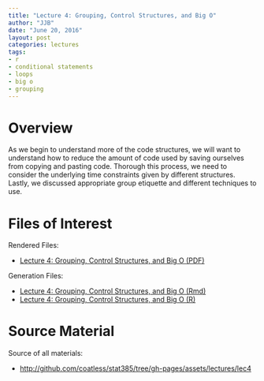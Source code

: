 ```yaml
---
title: "Lecture 4: Grouping, Control Structures, and Big O"
author: "JJB"
date: "June 20, 2016"
layout: post
categories: lectures
tags: 
- r
- conditional statements
- loops
- big o
- grouping
---
```


# Overview

As we begin to understand more of the code structures, we will want to understand how to reduce the amount of code used by saving ourselves from copying and pasting code. Thorough this process, we need to consider the underlying time constraints given by different structures. Lastly, we discussed appropriate group etiquette and different techniques to use. 

# Files of Interest 

Rendered Files:

* [Lecture 4: Grouping, Control Structures, and Big O (PDF)](/assets/lectures/lec4/lec4_grouping_big_oh_control_statements.pdf)

Generation Files:

* [Lecture 4: Grouping, Control Structures, and Big O (Rmd)](/assets/lectures/lec4/lec4_grouping_big_oh_control_statements.Rmd)
* [Lecture 4: Grouping, Control Structures, and Big O (R)](/assets/lectures/lec4/lec4_grouping_big_oh_control_statements.R)

# Source Material

Source of all materials: 

* <http://github.com/coatless/stat385/tree/gh-pages/assets/lectures/lec4>

